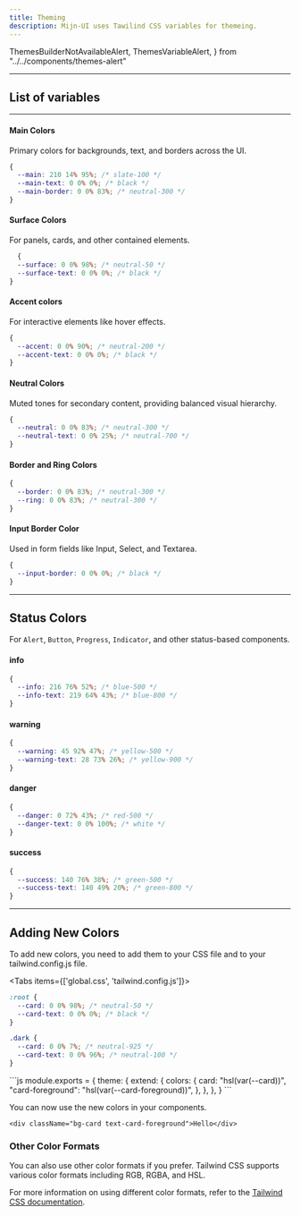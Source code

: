 ```yaml
---
title: Theming
description: Mijn-UI uses Tawilind CSS variables for themeing.
---
```


  ThemesBuilderNotAvailableAlert,
  ThemesVariableAlert,
} from "../../components/themes-alert"

---


<ThemesBuilderNotAvailableAlert />

## List of variables
---

#### Main Colors

Primary colors for backgrounds, text, and borders across the UI.

```css
{
  --main: 210 14% 95%; /* slate-100 */
  --main-text: 0 0% 0%; /* black */
  --main-border: 0 0% 83%; /* neutral-300 */
}
```

#### Surface Colors

For panels, cards, and other contained elements.

```css
  {
  --surface: 0 0% 98%; /* neutral-50 */
  --surface-text: 0 0% 0%; /* black */
}
```

#### Accent colors

For interactive elements like hover effects.

```css
{
  --accent: 0 0% 90%; /* neutral-200 */
  --accent-text: 0 0% 0%; /* black */
}
```

#### Neutral Colors

Muted tones for secondary content, providing balanced visual hierarchy.

```css
{
  --neutral: 0 0% 83%; /* neutral-300 */
  --neutral-text: 0 0% 25%; /* neutral-700 */
}
```

#### Border and Ring Colors

```css
{
  --border: 0 0% 83%; /* neutral-300 */
  --ring: 0 0% 83%; /* neutral-300 */
}

```

#### Input Border Color

Used in form fields like Input, Select, and Textarea.

```css
{
  --input-border: 0 0% 0%; /* black */
}

```

---

## Status Colors

For `Alert`, `Button`, `Progress`, `Indicator`, and other status-based components.

#### info

```css
{
  --info: 216 76% 52%; /* blue-500 */
  --info-text: 219 64% 43%; /* blue-800 */
}
```

#### warning

```css
{
  --warning: 45 92% 47%; /* yellow-500 */
  --warning-text: 28 73% 26%; /* yellow-900 */
}
```

#### danger

```css
{
  --danger: 0 72% 43%; /* red-500 */
  --danger-text: 0 0% 100%; /* white */
}
```

#### success

```css
{
  --success: 140 76% 38%; /* green-500 */
  --success-text: 140 49% 20%; /* green-800 */
}
```
---

## Adding New Colors

To add new colors, you need to add them to your CSS file and to your tailwind.config.js file.

<Tabs items={['global.css', 'tailwind.config.js']}>
  <Tab value="global.css">
  ```css
  :root {
    --card: 0 0% 98%; /* neutral-50 */
    --card-text: 0 0% 0%; /* black */
  }

  .dark {
    --card: 0 0% 7%; /* neutral-925 */
    --card-text: 0 0% 96%; /* neutral-100 */
  }
```
  </Tab>

  <Tab value="tailwind.config.js">
  ```js
  module.exports = {
    theme: {
      extend: {
        colors: {
          card: "hsl(var(--card))",
          "card-foreground": "hsl(var(--card-foreground))",
        },
      },
    },
  }
```
  </Tab>
</Tabs>

You can now use the new colors in your components.

```tsx
<div className="bg-card text-card-foreground">Hello</div>
```

### Other Color Formats

You can also use other color formats if you prefer. Tailwind CSS supports various color formats including RGB, RGBA, and HSL.

For more information on using different color formats, refer to the [Tailwind CSS documentation](https://tailwindcss.com/docs/customizing-colors#using-css-variables).

